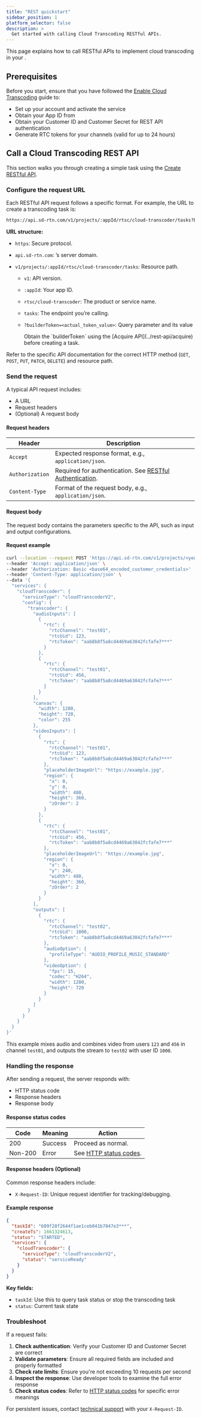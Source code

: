 ```yaml
---
title: "REST quickstart"
sidebar_position: 1
platform_selector: false
description: >
  Get started with calling Cloud Transcoding RESTful APIs.
---
```


This page explains how to call <Vg k="COMPANY"/> <Vpd k="NAME"/> RESTful APIs to implement cloud transcoding in your <Vpl k="CLIENT"/>.

## Prerequisites

Before you start, ensure that you have followed the [Enable Cloud Transcoding](../get-started/manage-agora-account) guide to:
  - Set up your <Vg k="COMPANY" /> account and activate the <Vpd k="NAME" /> service
  - Obtain your App ID from <Vg k="CONSOLE" />
  - Obtain your Customer ID and Customer Secret for REST API authentication
  - Generate RTC tokens for your channels (valid for up to 24 hours)

## Call a Cloud Transcoding REST API

This section walks you through creating a simple <Vpd k="NAME"/> task using the [Create RESTful API](../rest-api/create).

### Configure the request URL

Each RESTful API request follows a specific format. For example, the URL to create a transcoding task is:

```html
https://api.sd-rtn.com/v1/projects/:appId/rtsc/cloud-transcoder/tasks?builderToken=<actual_token_value>
```

**URL structure:**

* `https`: Secure protocol.
* `api.sd-rtn.com`: <Vg k="COMPANY"/>’s server domain.
* `v1/projects/:appId/rtsc/cloud-transcoder/tasks`: Resource path.

  * `v1`: API version.
  * `:appId`: Your <Vg k="COMPANY"/> app ID.
  * `rtsc/cloud-transcoder`: The product or service name.
  * `tasks`: The endpoint you’re calling.
  * `?builderToken=<actual_token_value>`: Query parameter and its value

    <Admonition type="info">
      Obtain the `builderToken` using the [Acquire API](../rest-api/acquire) before creating a task.
    </Admonition>

Refer to the specific API documentation for the correct HTTP method (`GET`, `POST`, `PUT`, `PATCH`, `DELETE`) and resource path.

### Send the request

A typical API request includes:

* A URL
* Request headers
* (Optional) A request body

#### Request headers

| Header          | Description                                                                       |
| --------------- | --------------------------------------------------------------------------------- |
| `Accept`        | Expected response format, e.g., `application/json`.                               |
| `Authorization` | Required for authentication. See [RESTful Authentication](../reference/restful-authentication). |
| `Content-Type`  | Format of the request body, e.g., `application/json`.                             |


#### Request body

The request body contains the parameters specific to the API, such as input and output configurations.

#### Request example

```bash
curl --location --request POST 'https://api.sd-rtn.com/v1/projects/<your_app_id>/rtsc/cloud-transcoder/tasks?builderToken=<your_builder_token>' \
--header 'Accept: application/json' \
--header 'Authorization: Basic <base64_encoded_customer_credentials>'
--header 'Content-Type: application/json' \
--data '{
  "services": {
    "cloudTranscoder": {
      "serviceType": "cloudTranscoderV2",
      "config": {
        "transcoder": {
          "audioInputs": [
            {
              "rtc": {
                "rtcChannel": "test01",
                "rtcUid": 123,
                "rtcToken": "aab8b8f5a8cd4469a63042fcfafe7***"
              }
            },
            {
              "rtc": {
                "rtcChannel": "test01",
                "rtcUid": 456,
                "rtcToken": "aab8b8f5a8cd4469a63042fcfafe7***"
              }
            }
          ],
          "canvas": {
            "width": 1280,
            "height": 720,
            "color": 255
          },
          "videoInputs": [
            {
              "rtc": {
                "rtcChannel": "test01",
                "rtcUid": 123,
                "rtcToken": "aab8b8f5a8cd4469a63042fcfafe7***"
              },
              "placeholderImageUrl": "https://example.jpg",
              "region": {
                "x": 0,
                "y": 0,
                "width": 480,
                "height": 360,
                "zOrder": 2
              }
            },
            {
              "rtc": {
                "rtcChannel": "test01",
                "rtcUid": 456,
                "rtcToken": "aab8b8f5a8cd4469a63042fcfafe7***"
              },
              "placeholderImageUrl": "https://example.jpg",
              "region": {
                "x": 0,
                "y": 240,
                "width": 480,
                "height": 360,
                "zOrder": 2
              }
            }
          ],
          "outputs": [
            {
              "rtc": {
                "rtcChannel": "test02",
                "rtcUid": 1000,
                "rtcToken": "aab8b8f5a8cd4469a63042fcfafe7***"
              },
              "audioOption": {
                "profileType": "AUDIO_PROFILE_MUSIC_STANDARD"
              },
              "videoOption": {
                "fps": 15,
                "codec": "H264",
                "width": 1280,
                "height": 720
              }
            }
          ]
        }
      }
    }
  }
}'
```

This example mixes audio and combines video from users `123` and `456` in channel `test01`, and outputs the stream to `test02` with user ID `1000`.

### Handling the response

After sending a request, the server responds with:

* HTTP status code
* Response headers
* Response body

#### Response status codes

| Code  | Meaning | Action                                  |
| ----- | ------- | --------------------------------------- |
| 200   | Success | Proceed as normal.                      |
| Non-200 | Error   | See [HTTP status codes](../reference/status-code). |

#### Response headers (Optional)

Common response headers include:

* `X-Request-ID`: Unique request identifier for tracking/debugging.

#### Example response

```json
{
  "taskId": "609f28f2644f1ae1ceb041b7047e3***",
  "createTs": 1661324613,
  "status": "STARTED",
  "services": {
    "cloudTranscoder": {
      "serviceType": "cloudTranscoderV2",
      "status": "serviceReady"
    }
  }
}
```

**Key fields:**
- `taskId`: Use this to query task status or stop the transcoding task
- `status`: Current task state

### Troubleshoot

If a request fails:

1. **Check authentication**: Verify your Customer ID and Customer Secret are correct
2. **Validate parameters**: Ensure all required fields are included and properly formatted
3. **Check rate limits**: Ensure you're not exceeding 10 requests per second
4. **Inspect the response**: Use developer tools to examine the full error response
5. **Check status codes**: Refer to [HTTP status codes](../reference/status-code) for specific error meanings

For persistent issues, contact [technical support](mailto:support@agora.io) with your `X-Request-ID`.


